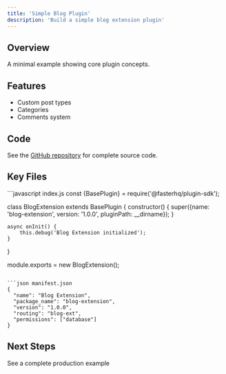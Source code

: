 ```yaml
---
title: 'Simple Blog Plugin'
description: 'Build a simple blog extension plugin'
---
```


## Overview

A minimal example showing core plugin concepts.

## Features

- Custom post types
- Categories
- Comments system

## Code

See the [GitHub repository](https://github.com/FasterHQ/example-plugins) for complete source code.

## Key Files

<CodeGroup>
```javascript index.js
const {BasePlugin} = require('@fasterhq/plugin-sdk');

class BlogExtension extends BasePlugin {
    constructor() {
        super({name: 'blog-extension', version: '1.0.0', pluginPath: __dirname});
    }

    async onInit() {
        this.debug('Blog Extension initialized');
    }
}

module.exports = new BlogExtension();
```

```json manifest.json
{
  "name": "Blog Extension",
  "package_name": "blog-extension",
  "version": "1.0.0",
  "routing": "blog-ext",
  "permissions": ["database"]
}
```
</CodeGroup>

## Next Steps

<Card title="E-commerce Example" href="/examples/ecommerce-plugin">
  See a complete production example
</Card>
